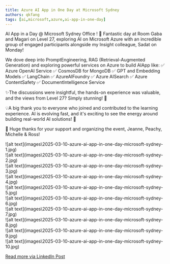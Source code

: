 ```yaml
---
title: Azure AI App in One Day at Microsoft Sydney
authors: qkfang
tags: [ai,microsoft,azure,ai-app-in-one-day]
---
```


AI App in a Day @ Microsoft Sydney Office ! 🤖 Fantastic day at Room Gaba and Magari on Level 27, exploring AI on Microsoft Azure with an incredible group of engaged participants alongside my Insight colleague, Sadat on Monday!

We dove deep into PromptEngineering, RAG (Retrieval-Augmented Generation) and exploring powerful services on Azure to build AIApp like:
 ✅ Azure OpenAI Service
 ✅ CosmosDB for MongoDB
 ✅ GPT and Embedding Models
 ✅ LangChain
 ✅ AzureAIFoundry
 ✅ Azure AISearch
 ✅ Azure ContentSafety
 ✅ DocumentIntelligence Service

✨The discussions were insightful, the hands-on experience was valuable, and the views from Level 27? Simply stunning! 🌆

💡A big thank you to everyone who joined and contributed to the learning experience. AI is evolving fast, and it's exciting to see the energy around building real-world AI solutions! 🚀

👏 Huge thanks for your support and organizing the event, Jeanne, Peachy, Michelle & Ross! 

<div className="img-grid">
  <div className="img-item">
    ![alt text](images\2025-03-10-azure-ai-app-in-one-day-microsoft-sydney-1.jpg)
  </div>
  <div className="img-item">
    ![alt text](images\2025-03-10-azure-ai-app-in-one-day-microsoft-sydney-2.jpg)
  </div>
  <div className="img-item">
    ![alt text](images\2025-03-10-azure-ai-app-in-one-day-microsoft-sydney-3.jpg)
  </div>
  <div className="img-item">
    ![alt text](images\2025-03-10-azure-ai-app-in-one-day-microsoft-sydney-4.jpg)
  </div>
  <div className="img-item">
    ![alt text](images\2025-03-10-azure-ai-app-in-one-day-microsoft-sydney-5.jpg)
  </div>
  <div className="img-item">
    ![alt text](images\2025-03-10-azure-ai-app-in-one-day-microsoft-sydney-6.jpg)
  </div>
  <div className="img-item">
    ![alt text](images\2025-03-10-azure-ai-app-in-one-day-microsoft-sydney-7.jpg)
  </div>
  <div className="img-item">
    ![alt text](images\2025-03-10-azure-ai-app-in-one-day-microsoft-sydney-8.jpg)
  </div>
  <div className="img-item">
    ![alt text](images\2025-03-10-azure-ai-app-in-one-day-microsoft-sydney-9.jpg)
  </div>
  <div className="img-item">
    ![alt text](images\2025-03-10-azure-ai-app-in-one-day-microsoft-sydney-10.jpg)
  </div>
</div>

<a href="https://www.linkedin.com/posts/qkfang_promptengineering-rag-aiapp-activity-7305504201948770307-4zz8" target="_blank">Read more via LinkedIn Post</a>